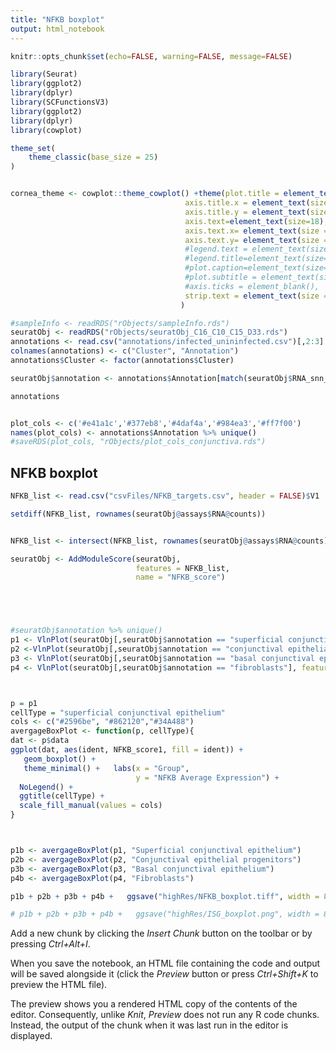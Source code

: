 ```yaml
---
title: "NFKB boxplot"
output: html_notebook
---
```



```r
knitr::opts_chunk$set(echo=FALSE, warning=FALSE, message=FALSE)
```

```r
library(Seurat)
library(ggplot2)
library(dplyr)
library(SCFunctionsV3)
library(ggplot2)
library(dplyr)
library(cowplot)
```

```r
theme_set(
    theme_classic(base_size = 25)
)


cornea_theme <- cowplot::theme_cowplot() +theme(plot.title = element_text(size=20), 
                                       axis.title.x = element_text(size=20),
                                       axis.title.y = element_text(size=20),
                                       axis.text=element_text(size=18),
                                       axis.text.x= element_text(size = 18, angle = 45, hjust = 1), 
                                       axis.text.y= element_text(size = 18),
                                       #legend.text = element_text(size = 16),
                                       #legend.title=element_text(size=20),
                                       #plot.caption=element_text(size=18), 
                                       #plot.subtitle = element_text(size = 16), 
                                       #axis.ticks = element_blank(), 
                                       strip.text = element_text(size = 0)
                                      )
```

```r
#sampleInfo <- readRDS("rObjects/sampleInfo.rds")
seuratObj <- readRDS("rObjects/seuratObj_C16_C10_C15_D33.rds")
annotations <- read.csv("annotations/infected_unininfected.csv")[,2:3]
colnames(annotations) <- c("Cluster", "Annotation")
annotations$Cluster <- factor(annotations$Cluster)

seuratObj$annotation <- annotations$Annotation[match(seuratObj$RNA_snn_res.2.2, annotations$Cluster)]

annotations


plot_cols <- c('#e41a1c','#377eb8','#4daf4a','#984ea3','#ff7f00')
names(plot_cols) <- annotations$Annotation %>% unique()
#saveRDS(plot_cols, "rObjects/plot_cols_conjunctiva.rds")

``` 

## NFKB boxplot

```r
NFKB_list <- read.csv("csvFiles/NFKB_targets.csv", header = FALSE)$V1

setdiff(NFKB_list, rownames(seuratObj@assays$RNA@counts))


NFKB_list <- intersect(NFKB_list, rownames(seuratObj@assays$RNA@counts)) %>% list()

seuratObj <- AddModuleScore(seuratObj, 
                            features = NFKB_list, 
                            name = "NFKB_score")





#seuratObj$annotation %>% unique()
p1 <- VlnPlot(seuratObj[,seuratObj$annotation == "superficial conjunctival epithelium"], features = "NFKB_score1",  group.by = "group", pt.size = 0) 
p2 <-VlnPlot(seuratObj[,seuratObj$annotation == "conjunctival epithelial progenitors"], features = "NFKB_score1",  group.by = "group", pt.size = 0) 
p3 <- VlnPlot(seuratObj[,seuratObj$annotation == "basal conjunctival epithelium"], features = "NFKB_score1",  group.by = "group", pt.size = 0) 
p4 <- VlnPlot(seuratObj[,seuratObj$annotation == "fibroblasts"], features = "NFKB_score1",  group.by = "group", pt.size = 0) 



p = p1
cellType = "superficial conjunctival epithelium"
cols <- c("#2596be", "#862120","#34A488")
avergageBoxPlot <- function(p, cellType){
dat <- p$data
ggplot(dat, aes(ident, NFKB_score1, fill = ident)) + 
   geom_boxplot() +
   theme_minimal() +   labs(x = "Group", 
                            y = "NFKB Average Expression") + 
  NoLegend() + 
  ggtitle(cellType) + 
  scale_fill_manual(values = cols)
}



p1b <- avergageBoxPlot(p1, "Superficial conjunctival epithelium")
p2b <- avergageBoxPlot(p2, "Conjunctival epithelial progenitors")
p3b <- avergageBoxPlot(p3, "Basal conjunctival epithelium")
p4b <- avergageBoxPlot(p4, "Fibroblasts")

p1b + p2b + p3b + p4b +   ggsave("highRes/NFKB_boxplot.tiff", width = 8, height = 6)

# p1b + p2b + p3b + p4b +   ggsave("highRes/ISG_boxplot.png", width = 8, height = 6)
```

Add a new chunk by clicking the *Insert Chunk* button on the toolbar or by pressing *Ctrl+Alt+I*.

When you save the notebook, an HTML file containing the code and output will be saved alongside it (click the *Preview* button or press *Ctrl+Shift+K* to preview the HTML file).

The preview shows you a rendered HTML copy of the contents of the editor. Consequently, unlike *Knit*, *Preview* does not run any R code chunks. Instead, the output of the chunk when it was last run in the editor is displayed.
